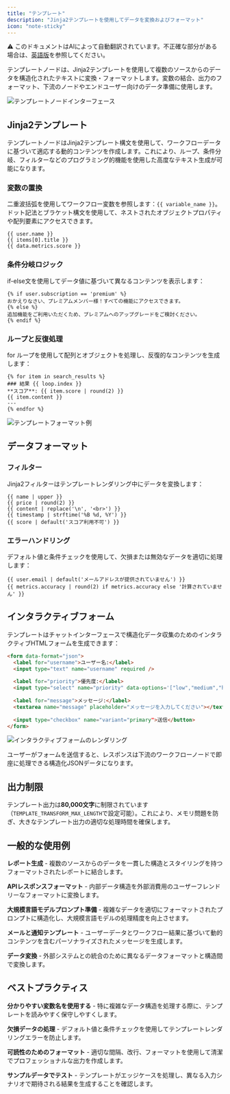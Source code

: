 ```yaml
---
title: "テンプレート"
description: "Jinja2テンプレートを使用してデータを変換およびフォーマット"
icon: "note-sticky"
---
```


<Note> ⚠️ このドキュメントはAIによって自動翻訳されています。不正確な部分がある場合は、[英語版](/en/documentation/pages/nodes/template)を参照してください。</Note>


テンプレートノードは、Jinja2テンプレートを使用して複数のソースからのデータを構造化されたテキストに変換・フォーマットします。変数の結合、出力のフォーマット、下流のノードやエンドユーザー向けのデータ準備に使用します。

<Frame caption="テンプレートノード設定インターフェース">
  <img src="https://assets-docs.dify.ai/2025/04/0838bb5c7e1d1a58ed30fcd9fc48920f.png" alt="テンプレートノードインターフェース" />
</Frame>

## Jinja2テンプレート

テンプレートノードはJinja2テンプレート構文を使用して、ワークフローデータに基づいて適応する動的コンテンツを作成します。これにより、ループ、条件分岐、フィルターなどのプログラミング的機能を使用した高度なテキスト生成が可能になります。

### 変数の置換

二重波括弧を使用してワークフロー変数を参照します：`{{ variable_name }}`。ドット記法とブラケット構文を使用して、ネストされたオブジェクトプロパティや配列要素にアクセスできます。

```jinja2
{{ user.name }}
{{ items[0].title }}
{{ data.metrics.score }}
```

### 条件分岐ロジック

if-else文を使用してデータ値に基づいて異なるコンテンツを表示します：

```jinja2
{% if user.subscription == 'premium' %}
おかえりなさい、プレミアムメンバー様！すべての機能にアクセスできます。
{% else %}
追加機能をご利用いただくため、プレミアムへのアップグレードをご検討ください。
{% endif %}
```

### ループと反復処理

for ループを使用して配列とオブジェクトを処理し、反復的なコンテンツを生成します：

```jinja2
{% for item in search_results %}
### 結果 {{ loop.index }}
**スコア**: {{ item.score | round(2) }}
{{ item.content }}
---
{% endfor %}
```

<Frame caption="知識検索結果を処理するテンプレート">
  <img src="https://assets-docs.dify.ai/2025/04/0ae3f13cf725cb2c52c72cc354e592ee.png" alt="テンプレートフォーマット例" />
</Frame>

## データフォーマット

### フィルター

Jinja2フィルターはテンプレートレンダリング中にデータを変換します：

```jinja2
{{ name | upper }}
{{ price | round(2) }}
{{ content | replace('\n', '<br>') }}
{{ timestamp | strftime('%B %d, %Y') }}
{{ score | default('スコア利用不可') }}
```

### エラーハンドリング

デフォルト値と条件チェックを使用して、欠損または無効なデータを適切に処理します：

```jinja2
{{ user.email | default('メールアドレスが提供されていません') }}
{{ metrics.accuracy | round(2) if metrics.accuracy else '計算されていません' }}
```

## インタラクティブフォーム

テンプレートはチャットインターフェースで構造化データ収集のためのインタラクティブHTMLフォームを生成できます：

```html
<form data-format="json">
  <label for="username">ユーザー名:</label>
  <input type="text" name="username" required />
  
  <label for="priority">優先度:</label>
  <input type="select" name="priority" data-options='["low","medium","high"]'/>
  
  <label for="message">メッセージ:</label>
  <textarea name="message" placeholder="メッセージを入力してください"></textarea>
  
  <input type="checkbox" name="variant="primary">送信</button>
</form>
```

<Frame caption="チャットインターフェースでレンダリングされたインタラクティブフォーム">
  <img src="https://assets-docs.dify.ai/2025/04/9d24e9cfa3cdde00e4eee15bd4bbea76.png" alt="インタラクティブフォームのレンダリング" />
</Frame>

ユーザーがフォームを送信すると、レスポンスは下流のワークフローノードで即座に処理できる構造化JSONデータになります。

## 出力制限

テンプレート出力は**80,000文字**に制限されています（`TEMPLATE_TRANSFORM_MAX_LENGTH`で設定可能）。これにより、メモリ問題を防ぎ、大きなテンプレート出力の適切な処理時間を確保します。

## 一般的な使用例

**レポート生成** - 複数のソースからのデータを一貫した構造とスタイリングを持つフォーマットされたレポートに結合します。

**APIレスポンスフォーマット** - 内部データ構造を外部消費用のユーザーフレンドリーなフォーマットに変換します。

**大規模言語モデルプロンプト準備** - 複雑なデータを適切にフォーマットされたプロンプトに構造化し、大規模言語モデルの処理精度を向上させます。

**メールと通知テンプレート** - ユーザーデータとワークフロー結果に基づいて動的コンテンツを含むパーソナライズされたメッセージを生成します。

**データ変換** - 外部システムとの統合のために異なるデータフォーマットと構造間で変換します。

## ベストプラクティス

**分かりやすい変数名を使用する** - 特に複雑なデータ構造を処理する際に、テンプレートを読みやすく保守しやすくします。

**欠損データの処理** - デフォルト値と条件チェックを使用してテンプレートレンダリングエラーを防止します。

**可読性のためのフォーマット** - 適切な間隔、改行、フォーマットを使用して清潔でプロフェッショナルな出力を作成します。

**サンプルデータでテスト** - テンプレートがエッジケースを処理し、異なる入力シナリオで期待される結果を生成することを確認します。
